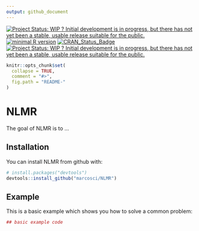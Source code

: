 ```yaml
---
output: github_document
---
```


[![Project Status: WIP ? Initial development is in progress, but there has not yet been a stable, usable release suitable for the public.](http://www.repostatus.org/badges/latest/wip.svg)](http://www.repostatus.org/#wip)
[![minimal R version](https://img.shields.io/badge/R%3E%3D-3.1.0-6666ff.svg)](https://cran.r-project.org/)
[![CRAN_Status_Badge](http://www.r-pkg.org/badges/version/eNLMR)](https://cran.r-project.org/package=eNLMR)
[![Project Status: WIP ? Initial development is in progress, but there has not yet been a stable, usable release suitable for the public.](http://www.repostatus.org/badges/latest/wip.svg)](http://www.repostatus.org/#wip)
 

```r
knitr::opts_chunk$set(
  collapse = TRUE,
  comment = "#>",
  fig.path = "README-"
)
```

# NLMR

The goal of NLMR is to ...

## Installation

You can install NLMR from github with:

```r
# install.packages("devtools")
devtools::install_github("marcosci/NLMR")
```

## Example

This is a basic example which shows you how to solve a common problem:

```r
## basic example code
```
